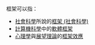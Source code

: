 
框架可以指：
*[[社會科學|社會科學]]所說的[[框架_(社會科學)|框架 (社會科學)]]
*[[計算機科學|計算機科學]]中的[[軟體框架|軟體框架]]
*[[心理學|心理學]]與[[展望理論|展望理論]]的[[框架效應|框架效應]]
{{disambig}}